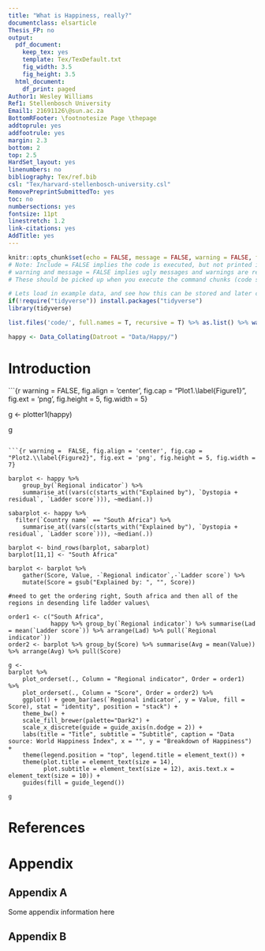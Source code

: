```yaml
---
title: "What is Happiness, really?"
documentclass: elsarticle
Thesis_FP: no
output:
  pdf_document:
    keep_tex: yes
    template: Tex/TexDefault.txt
    fig_width: 3.5
    fig_height: 3.5
  html_document:
    df_print: paged
Author1: Wesley Williams
Ref1: Stellenbosch University
Email1: 21691126\@sun.ac.za
BottomRFooter: \footnotesize Page \thepage
addtoprule: yes
addfootrule: yes
margin: 2.3
bottom: 2
top: 2.5
HardSet_layout: yes
linenumbers: no
bibliography: Tex/ref.bib
csl: "Tex/harvard-stellenbosch-university.csl"
RemovePreprintSubmittedTo: yes
toc: no
numbersections: yes
fontsize: 11pt
linestretch: 1.2
link-citations: yes
AddTitle: yes
---
```


<!-- First: Set your default preferences for chunk options: -->

<!-- If you want a chunk's code to be printed, set echo = TRUE. message = FALSE stops R printing ugly package loading details in your final paper too. I also suggest setting warning = FALSE and checking for warnings in R, else you might find ugly warnings in your paper. -->

```r
knitr::opts_chunk$set(echo = FALSE, message = FALSE, warning = FALSE, fig.width = 6, fig.height = 5, fig.pos="H", fig.pos = 'H')
# Note: Include = FALSE implies the code is executed, but not printed in your pdf.
# warning and message = FALSE implies ugly messages and warnings are removed from your pdf.
# These should be picked up when you execute the command chunks (code sections below) in your rmd, not printed in your paper!

# Lets load in example data, and see how this can be stored and later called from your 'data' folder.
if(!require("tidyverse")) install.packages("tidyverse")
library(tidyverse)

list.files('code/', full.names = T, recursive = T) %>% as.list() %>% walk(~source(.))

happy <- Data_Collating(Datroot = "Data/Happy/")

```


<!-- ############################## -->
<!-- # Start Writing here: -->
<!-- ############################## -->

# Introduction \label{Introduction}

```{r warning =  FALSE, fig.align = 'center', fig.cap = "Plot1.\\label{Figure1}", fig.ext = 'png', fig.height = 5, fig.width = 5}


g <- plotter1(happy)

   g
```

```{r warning =  FALSE, fig.align = 'center', fig.cap = "Plot2.\\label{Figure2}", fig.ext = 'png', fig.height = 5, fig.width = 7}

barplot <- happy %>% 
    group_by(`Regional indicator`) %>% 
    summarise_at((vars(c(starts_with("Explained by"), `Dystopia + residual`, `Ladder score`))), ~median(.))

sabarplot <- happy %>% 
  filter(`Country name` == "South Africa") %>% 
    summarise_at((vars(c(starts_with("Explained by"), `Dystopia + residual`, `Ladder score`))), ~median(.)) 

barplot <- bind_rows(barplot, sabarplot)
barplot[11,1] <- "South Africa"

barplot <- barplot %>% 
    gather(Score, Value, -`Regional indicator`,-`Ladder score`) %>% 
    mutate(Score = gsub("Explained by: ", "", Score))

#need to get the ordering right, South africa and then all of the regions in desending life ladder values\

order1 <- c("South Africa",
            happy %>% group_by(`Regional indicator`) %>% summarise(Lad = mean(`Ladder score`)) %>% arrange(Lad) %>% pull(`Regional indicator`))
order2 <- barplot %>% group_by(Score) %>% summarise(Avg = mean(Value)) %>% arrange(Avg) %>% pull(Score)

g <-
barplot %>%
    plot_orderset(., Column = "Regional indicator", Order = order1) %>%
    plot_orderset(., Column = "Score", Order = order2) %>%
    ggplot() + geom_bar(aes(`Regional indicator`, y = Value, fill = Score), stat = "identity", position = "stack") +
    theme_bw() +
    scale_fill_brewer(palette="Dark2") +
    scale_x_discrete(guide = guide_axis(n.dodge = 2)) +
    labs(title = "Title", subtitle = "Subtitle", caption = "Data source: World Happiness Index", x = "", y = "Breakdown of Happiness") +
    theme(legend.position = "top", legend.title = element_text()) +
    theme(plot.title = element_text(size = 14),
          plot.subtitle = element_text(size = 12), axis.text.x = element_text(size = 10)) +
    guides(fill = guide_legend())

g
```

\newpage

# References {-}

<div id="refs"></div>


# Appendix {-}

## Appendix A {-}

Some appendix information here

## Appendix B {-}

